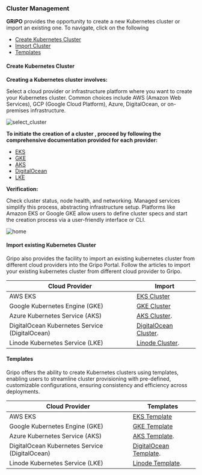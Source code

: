 ### Cluster Management

<b>GRiPO</b> provides the opportunity to create a new Kubernetes cluster or import
an existing one. To navigate, click on the following

* [Create Kubernetes Cluster](introduction#create-kubernetes-cluster)
* [Import Cluster](introduction#import-existing-kubernetes-cluster)
* [Templates](introduction#templates)

#### Create Kubernetes Cluster

<b>Creating a Kubernetes cluster involves:</b>

Select a cloud provider or infrastructure platform where you want to create your Kubernetes cluster. Common choices include AWS (Amazon Web Services), GCP (Google Cloud Platform), Azure, DigitalOcean, or on-premises infrastructure.

![select_cluster](/cluster_provisioning/image1.png)

<b>To initiate the creation of a cluster , proceed by following the comprehensive documentation provided for each provider:</b>

- [EKS](/cluster_managment/cluster_provisioning/amazon)
- [GKE](/cluster_managment/cluster_provisioning/google)
- [AKS](/cluster_managment/cluster_provisioning/azure)
- [DigitalOcean](/cluster_managment/cluster_provisioning/digital_ocean)
- [LKE](/cluster_managment/cluster_provisioning/linode)

<b>Verification:</b>

Check cluster status, node health, and networking.
Managed services simplify this process, abstracting infrastructure setup. Platforms like Amazon EKS or Google GKE allow users to define cluster specs and start the creation process via a user-friendly interface or CLI.

![home](/cluster_provisioning/create-cluster-home.png)

#### Import existing Kubernetes Cluster

Gripo also provides the facility to import an existing kubernetes cluster from different cloud providers into the Gripo Portal. Follow the articles to import your existing kubernetes cluster from different cloud provider to Gripo.

| Cloud Provider                                 | Import                                                                         |
| ---------------------------------------------- | ------------------------------------------------------------------------------ |
| AWS EKS                                        | [EKS Cluster](/cluster_managment/cluster_import/amazon)                  |
| Google Kubernetes Engine (GKE)                 | [GKE Cluster](/cluster_managment/cluster_import/google)                  |
| Azure Kubernetes Service (AKS)                 | [AKS Cluster](/cluster_managment/cluster_import/azure).                  |
| DigitalOcean Kubernetes Service (DigitalOcean) | [DigitalOcean Cluster](/cluster_managment/cluster_import/digital-ocean). |
| Linode Kubernetes Service (LKE)                | [Linode Cluster](/cluster_managment/cluster_import/linode). |             
#### Templates

Gripo offers the ability to create Kubernetes clusters using templates, enabling users to streamline cluster provisioning with pre-defined, customizable configurations, ensuring consistency and efficiency across deployments.


| Cloud Provider                                 | Templates                                                                  |
| ---------------------------------------------- | ------------------------------------------------------------------------------ |
| AWS EKS                                        | [EKS Template](/cluster_managment/cluster_provisioning/amazon)                  |
| Google Kubernetes Engine (GKE)                 | [GKE Template](/cluster_managment/cluster_provisioning/google)                  |
| Azure Kubernetes Service (AKS)                 | [AKS Template](/cluster_managment/cluster_provisioning/azure).                  |
| DigitalOcean Kubernetes Service (DigitalOcean) | [DigitalOcean Template](/cluster_managment/cluster_provisioning/digital_ocean). |
| Linode Kubernetes Service (LKE)                | [Linode Template](/cluster_managment/cluster_provisioning/linode). |            

